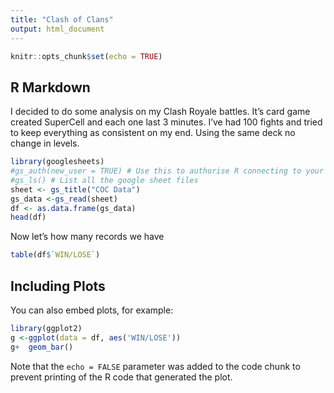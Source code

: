 ```yaml
---
title: "Clash of Clans"
output: html_document
---
```


```r
knitr::opts_chunk$set(echo = TRUE)
```

## R Markdown

I decided to do some analysis on my Clash Royale battles. It's card game created SuperCell and each one last 3 minutes. I've had 100 fights and tried to keep everything as consistent on my end. Using the same deck no change in levels. 

```r
library(googlesheets)
#gs_auth(new_user = TRUE) # Use this to authorise R connecting to your Google Drive
#gs_ls() # List all the google sheet files 
sheet <- gs_title("COC Data")
gs_data <-gs_read(sheet)
df <- as.data.frame(gs_data)
head(df)
```

Now let's how many records we have

```r
table(df$`WIN/LOSE`)
```





## Including Plots

You can also embed plots, for example:

```r
library(ggplot2)
g <-ggplot(data = df, aes('WIN/LOSE'))
g+  geom_bar()
```

Note that the `echo = FALSE` parameter was added to the code chunk to prevent printing of the R code that generated the plot.
